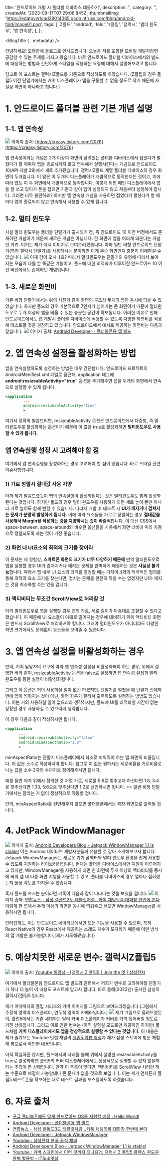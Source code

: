   title: '안드로이드 개발 시 폴더블 디바이스 대응하기',
  description: '',
  category: '',
  createdAt: '2023-09-17T07:29:06.845Z',
  thumbnailImg:
    'https://edqtpvyrloqd28014065.gcdn.ntruss.com/blog/android-fold/image01.png',
  tags: [
    'Z폴드',
    'android',
    'fold',
    'z플립',
    '갤럭시',
    '멀티 윈도우',
    '앱 연속성',
  ],
};

<BlogTitle {...metadata} />

안녕하세요! 오랜만에 블로그로 인사드립니다. 오늘은 저를 포함한 모바일 개발자라면 공감할 수 있는 주제를 가지고 왔습니다. 바로 안드로이드 폴더블 디바이스에서의 빌드에 대응하는 방법과 간단하게 스타일을 적용하는 요령에 대해서 설명해보려고 합니다.

참고로 이 포스트는 갤럭시Z폴드를 기준으로 작성하도록 하겠습니다. (Z플립의 경우 플립5 이전 단말기에서는 커버 디스플레이가 앱을 구동할 수 없을 정도로 작기 때문에 사실상 화면이 하나라고 칩니다.)

# 1. 안드로이드 폴더블 관련 기본 개념 설명

## 1-1. 앱 연속성

![](https://edqtpvyrloqd28014065.gcdn.ntruss.com/blog/android-fold/image02.gif)
이미지 출처: [https://creasy.tistory.com/2076](https://creasy.tistory.com/2076)

앱 연속성이라는 개념은 2개 이상의 화면이 달려있는 폴더블 디바이스에서 접었다가 펼쳤다가 할 때마다 앱을 종료시키지 않고 연속해서 실행시킨다는 개념으로 안드로이드 10(API 레벨 29)에서 새로 추가됬습니다.
갤럭시Z폴드 계열 폴더블 디바이스의 경우 화면이 두개입니다. 이 말은 이 두개의 디스플레이가 개별적으로 동작한다는 것이고, 이에 따라 앱도 이 두 화면에서 개별적으로 동작합니다. 이렇게 되면 메인 디스플레이에서 앱을 잘 쓰고 있다가 폰을 접으면 기존과 같이 앱이 실행되지 않고 처음부터 실행해야 합니다. 그러면 너무 불편하죠? 하지만 앱 연속성 개념을 사용하면 접었다가 펼쳤다가 할 때마다 앱이 종료되지 않고 연속해서 사용할 수 있게 됩니다.

## 1-2. 멀티 윈도우

사실 멀티 윈도우는 폴더블 단말기가 출시되기 전, 즉 안드로이드 10 이전 버전에서도 존재하던 개념이기 때문에 새로운 개념은 아닙니다. 한 화면에 앱을 여러개 띄운다는 개념인 거죠. 이거는 제가 예시 이미지로 보여드리겠습니다. 아마 일반 바형 안드로이드 단말기(특히 갤럭시 단말기)를 사용하시는 분이라면 이게 무슨 화면인지 충분히 이해하실 수 있습니다.
![](https://edqtpvyrloqd28014065.gcdn.ntruss.com/blog/android-fold/image03.jpg)
이제 감이 오시나요? 따라서 멀티윈도우는 단말기의 유형에 따라서 보여지는 모습이 다를 뿐 똑같은 기능이고, 폴드에 대한 최적화가 이루어진 안드로이드 10 이전 버전에서도 존재하던 개념입니다.

## 1-3. 새로운 화면비

기존 바형 단말기에서는 위의 사진과 같이 화면의 구조상 두개의 앱만 동시에 띄울 수 있었습니다. 하지만 폴드의 경우 기본적으로 7인치가 넘어가는 큰 화면이기 때문에 멀티윈도우로 두개 이상의 앱을 띄울 수 있는 충분한 공간이 확보됩니다. 이러한 이유로 인해 안드로이드에서도 앱 개발시 폴더블 디바이스에 적용할 수 있도록 다양한 화면비를 적용해 테스트할 것을 권장하고 있습니다. 안드로이드에서 예시로 제공하는 화면비는 다음과 같습니다.
![](https://edqtpvyrloqd28014065.gcdn.ntruss.com/blog/android-fold/image04.png)
이미지 출처: [Android Developer - 폴더블폰용 앱 빌드](https://developer.android.com/guide/topics/ui/foldables?hl=ko#%EC%83%88%EB%A1%9C%EC%9A%B4_%ED%99%94%EB%A9%B4%EB%B9%84)

# 2. 앱 연속성 설정을 활성화하는 방법

앱을 연속실행하도록 설정하는 방법은 매우 간단합니다. 안드로이드 프로젝트의 AndroidMenifiest.xml 파일로 접근해, application 태그에 **android:resizeableActivity="true"** 옵션을 추가해주면 앱을 두개의 화면에서 연속으로 실행할 수 있게 됩니다.

```xml
<application
        ...
        android:resizeableActivity="true"
        >
```

여기서 정확히 말씀드리면, resizeableActivity 옵션은 안드로이드에서 다중창, 즉 멀티윈도우를 활성화하는 옵션이기 때문에 이 값을 true로 활성화하면 **멀티윈도우도 사용할 수 있게 됩니다.**

## 앱 연속실행 설정 시 고려해야 할 점

여기에서 앱 연속실행을 활성화하는 경우 고려해야 할 점이 있습니다. 바로 스타일 관련 이슈사항입니다.

### 1) 가로 정렬시 절대값 사용 지양

아까 제가 말씀드렸듯이 앱의 연속실행이 활성화된다는 것은 멀티윈도우도 함께 활성화된다는 것입니다. 하지만 폴드의 경우 멀티 윈도우를 사용하게 되면 세로 높이 뿐만 아니라 가로 높이도 함께 변할 수 있습니다. 따라서 개발 후 테스트 시 **UI가 깨지거나 겹쳐지는 문제가 분명히 발생하게 됩니다.** 이에 따라 요소들을 가로로 정렬하는 경우 **절대값을 사용해서 Margin을 적용하는 것을 지양하시는 것이 바람직**합니다. 이 대신 CSS에서 space-between, space-around와 비슷한 옵션들을 사용해서 화면 너비에 따라 자동으로 정렬되도록 하는 것이 가장 좋습니다.

### 2) 화면 내 UI요소의 최적의 크기를 찾아라

이 문제는 제 경험상, **스마트폰 화면의 크기가 너무 다양하기 때문에** 만약 멀티윈도우로 앱을 실행할 경우 UI가 겹쳐지거나 깨지는 문제를 완벽하게 해결하는 것은 **사실상 불가능**합니다. 따라서 앱 내부 UI 요소의 크기를 결정할 때는 디자이너와의 적극적인 협의를 통해 최적의 요소 크기를 찾는다면, 겹치는 문제를 완전히 막을 수는 없겠지만 UI가 깨지는 것을 최소화할 수는 있을 겁니다.

### 3) 액티비티는 무조건 ScrollView로 처리할 것

아까 멀티윈도우로 앱을 실행할 경우 앱의 가로, 세로 길이가 마음대로 조절할 수 있다고 했습니다. 이 때문에 UI 요소들이 아래로 떨어지는 경우에 대비하기 위해 액티비티 화면은 반드시 ScrollView로 처리하셔야 합니다. 그래야 멀티윈도우가 아니더라도 다양한 화면 크기에서도 문제없이 요소들을 보여줄 수 있습니다.

# 3. 앱 연속성 설정을 비활성화하는 경우

만약, 기획 담당자의 요구에 따라 앱 연속성 설정을 비활성화해야 하는 경우, 위에서 설명한 바와 같이, resizeableActivity 옵션을 false로 설정하면 앱 연속성 설정과 멀티 윈도우를 통한 실행이 비활성화됩니다.

그리고 이 옵션은 거의 사용하실 일이 없긴 하겠지만, 단말기를 펼쳤을 때 단말기 전체화면에 앱이 띄워지는 것이 아닌, 화면 좌우가 잘려서 출력하도록 설정하는 방법도 있습니다. 이는 거의 사용하실 일이 없으리라 생각하지만, 폴드에 UI를 최적화할 시간이 없는 상황인 경우 사용하실 수 있으리라 생각합니다.

이 경우 다음과 같이 작성하시면 됩니다.

```xml
<application
      ...
      android:resizeableActivity="false"
      android:minAspectRatio="1.8"
      >
```

minAspectRatio는 단말기 디스플레이에서 최소로 띄워줘야 하는 앱 화면의 비율입니다. 이 값은 소수로 작성하셔야 합니다. 참고로 이 값은 원하시는 세로비율을 가로비율로 나눈 값을 소수 2자리 수까지로 정의해주시면 됩니다.

예를 들면
제가 위에서 정의한 것 처럼 가로, 세로를 5:9로 맞추고자 하신다면 1.8, 3:4로 맞추신다면 1.33, 5:6으로 맞추신다면 1.2로 선언하시면 됩니다.
=> 일반 바형 단말기에서는 잘리는 거 없이 정상적으로 작동할 겁니다.

만약, minAspectRatio를 선언해주지 않으면 폴더블폰에서는 꽉찬 화면으로 출력될 겁니다.

# 4. JetPack WindowManager

![](https://edqtpvyrloqd28014065.gcdn.ntruss.com/blog/android-fold/image05.png)
이미지 출처: [Android Developers Blog - Jetpack WindowManager 1.1 is stable!](https://android-developers.googleblog.com/2023/08/jetpack-windowmanager-11-is-stable.html)
이는 Android 네이티브 개발자분들께 유용할 것 같아 소개해보고자 합니다. Jetpack WindowManager는 새로운 기기 폼팩터와 멀티 윈도우 환경을 쉽게 사용할 수 있도록 지원하는 라이브러리입니다. 현재는 폴더블 디바이스에서만 지원이 이루어지고 있지만, WindowManager를 사용하게 되면 한 화면에 두개 이상의 액티비티를 동시에 띄워 앱 내 다중 화면 기능을 사용할 수 있고, 폴더블 디바이스의 경우 얼마나 접혀졌는지 폴딩 각도를 가져올 수 있습니다.

혹시 폴드를 쓰시는 분이라면 카톡이 다음과 같이 나타나는 것을 보셨을 겁니다.
![](https://edqtpvyrloqd28014065.gcdn.ntruss.com/blog/android-fold/image06.jpg)
이미지 출처: [연합뉴스 - 삼성 갤폴드3도 태블릿처럼…카톡 채팅목록·대화창 한번에 본다](https://www.yna.co.kr/view/AKR20210907143100017)
이렇게 한 앱에서 두개 이상의 화면을 동시에 띄워주고 싶으면 WindowManager를 사용하시면 됩니다.

안타깝게도, 이는 안드로이드 네이티브에서만 모든 기능을 사용할 수 있으며, 특히 React Native의 경우 React에서 제공하는 스레드 개수가 모자라기 때문에 이런 방식의 앱 개발은 불가능합니다.(제가 시도해봤습니다)

# 5. 예상치못한 새로운 변수: 갤럭시Z플립5

![](https://edqtpvyrloqd28014065.gcdn.ntruss.com/blog/android-fold/image07.jpeg)
이미지 출처: [Youtube 동영상 - \[갤럭시 Z 플립5 \] Join the 멋 | 삼성전자](https://youtu.be/RGLrL2M5MOs?si=T73rnEp50721A4w9)

여기에서 폴더블폰용 안드로이드 앱 빌드와 관련해서 저희가 변수로 고려해야할 단말기가 하나 더 늘어 이 내용도 포스트에 담고자 합니다. 바로 올해(2023년) 출시된 삼성의 갤럭시Z플립5 입니다.

제가 이때까지의 플립 시리즈의 커버 이미지를 그림으로 보여드리겠습니다.(그림에서 주황색 영역이 디스플레이, 연두색 영역이 카메라입니다.)
![](https://edqtpvyrloqd28014065.gcdn.ntruss.com/blog/android-fold/image08.jpeg)
제가 그림으로 올려드렸듯이, 플립5에서는 기존 세대와는 달리 커버 디스플레이가 커버를 거의 덮어버릴 정도로 커진 상태입니다. 그리고 이로 인한 변수는 (아직 실험실 모드로만 제공하긴 하지만) 폴드처럼 **커버 디스플레이에서도 앱을 정상적으로 실행할 수 있다는 것입니다.** 이 내용은 제가 즐겨보는 Youtube 잇섭 채널의 [플립5 리뷰 영상](https://youtu.be/u3GQuMK5IHk?si=EEKhtEDXjMCjaxPJ)과 제가 삼성 스토어에 방문 체험해 봄으로서 확인한 내용입니다.

아직 확실하진 않지만, 폴드에서의 사례를 볼때 위에서 설명한 resizeableActivity를 true로 활성화하면 플립5의 커버 디스플레이에서도 정상적으로 실행할 수 있지 않을까라는 추측이 든 상태입니다. 만약 이 추측이 맞다면, 액티비티를 ScrollView 처리만 하는 수준으로 해결이 가능할테니 큰 문제가 없을 것으로 보입니다. 이는 제가 언제든지 플립5 테스트폰을 확보하는 대로 테스트 결과를 포스팅하도록 하겠습니다.

# 6. 자료 출처

- [구글 폴더블폰에도 맞게 안드로이드 OS를 지원할 예정 : Hello World!](https://creasy.tistory.com/2076)
- [Android Developer : 폴더블폰용 앱 빌드](https://developer.android.com/guide/topics/ui/foldables?hl=ko)
- [연합뉴스 - 삼성 갤폴드3도 태블릿처럼…카톡 채팅목록·대화창 한번에 본다](https://www.yna.co.kr/view/AKR20210907143100017)
- [Android Developer : Jetpack WindowManager](https://developer.android.com/jetpack/androidx/releases/window?hl=ko)
- [Youtube : 삼성전자 한국 공식 채널](https://www.youtube.com/@SamsungKorea)
- [Android Developers Blog - Jetpack WindowManager 1.1 is stable!](https://android-developers.googleblog.com/2023/08/jetpack-windowmanager-11-is-stable.html)
- [Youtube : 커버 스크린에서 이런 것까지 되나요?;; 갤럭시 Z 플립5 플렉스 윈도우 완벽 활용법 - ITSub잇섭](https://youtu.be/u3GQuMK5IHk?si=EEKhtEDXjMCjaxPJ)
